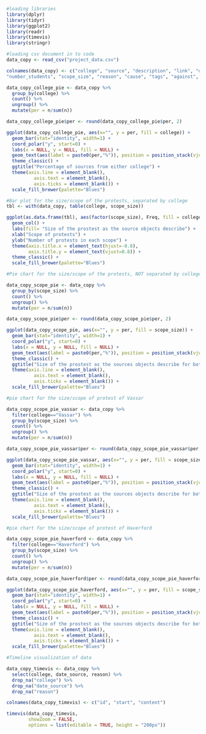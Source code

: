 ```r
#loading libraries
library(dplyr)
library(tidyr)
library(ggplot2)
library(readr)
library(timevis)
library(stringr)
```

```r
#loading csv document in to code
data_copy <- read_csv("project_data.csv")
```

```r
colnames(data_copy) <- c("college", "source", "description", "link", "date_source", "date_event", 
"number_students", "scope_size", "reason", "cause", "tags", "against", "group_category", "group_name", "effect", "method", "location", "is_linked", "umbrella_tag", "text_ocr")
```


```r
data_copy_college_pie <- data_copy %>% 
  group_by(college) %>% 
  count() %>% 
  ungroup() %>%
  mutate(per = n/sum(n))

data_copy_college_pie$per <- round(data_copy_college_pie$per, 2)

ggplot(data_copy_college_pie, aes(x="", y = per, fill = college)) +
  geom_bar(stat="identity", width=1) +
  coord_polar("y", start=0) + 
  labs(x = NULL, y = NULL, fill = NULL) +
  geom_text(aes(label = paste0(per,"%")), position = position_stack(vjust=0.5)) +
  theme_classic() +
  ggtitle("Percentage of sources from either college") +
  theme(axis.line = element_blank(),
          axis.text = element_blank(),
          axis.ticks = element_blank()) +
  scale_fill_brewer(palette="Blues")
```


```r
#Bar plot for the size/scope of the protests, separated by college
tbl <- with(data_copy, table(college, scope_size))

ggplot(as.data.frame(tbl), aes(factor(scope_size), Freq, fill = college)) +     
  geom_col() +
  labs(fill= "Size of the prostest as the source objects describe") +
  xlab("Scope of protests") +
  ylab("Number of protests in each scope") + 
  theme(axis.title.x = element_text(hjust=-0.8),
        axis.title.y = element_text(vjust=0.8)) +
  theme_classic() +
  scale_fill_brewer(palette="Blues")
```


```r
#Pie chart for the size/scope of the protests, NOT separated by college

data_copy_scope_pie <- data_copy %>% 
  group_by(scope_size) %>% 
  count() %>% 
  ungroup() %>%
  mutate(per = n/sum(n))

data_copy_scope_pie$per <- round(data_copy_scope_pie$per, 2)

ggplot(data_copy_scope_pie, aes(x="", y = per, fill = scope_size)) +
  geom_bar(stat="identity", width=1) +
  coord_polar("y", start=0) + 
  labs(x = NULL, y = NULL, fill = NULL) +
  geom_text(aes(label = paste0(per,"%")), position = position_stack(vjust=0.5)) +
  theme_classic() +
  ggtitle("Size of the prostest as the sources objects describe for both colleges") +
  theme(axis.line = element_blank(),
          axis.text = element_blank(),
          axis.ticks = element_blank()) +
  scale_fill_brewer(palette="Blues")

```

```r
#pie chart for the size/scope of protest of Vassar

data_copy_scope_pie_vassar <- data_copy %>% 
  filter(college=="Vassar") %>%
  group_by(scope_size) %>% 
  count() %>% 
  ungroup() %>%
  mutate(per = n/sum(n))

data_copy_scope_pie_vassar$per <- round(data_copy_scope_pie_vassar$per, 2)

ggplot(data_copy_scope_pie_vassar, aes(x="", y = per, fill = scope_size)) +
  geom_bar(stat="identity", width=1) +
  coord_polar("y", start=0) + 
  labs(x = NULL, y = NULL, fill = NULL) +
  geom_text(aes(label = paste0(per,"%")), position = position_stack(vjust=0.5)) +
  theme_classic() +
  ggtitle("Size of the prostest as the sources objects describe for both colleges") +
  theme(axis.line = element_blank(),
          axis.text = element_blank(),
          axis.ticks = element_blank()) +
  scale_fill_brewer(palette="Blues")
```

```r
#pie chart for the size/scope of protest of Haverford

data_copy_scope_pie_haverford <- data_copy %>% 
  filter(college=="Haverford") %>%
  group_by(scope_size) %>% 
  count() %>% 
  ungroup() %>%
  mutate(per = n/sum(n))

data_copy_scope_pie_haverford$per <- round(data_copy_scope_pie_haverford$per, 2)

ggplot(data_copy_scope_pie_haverford, aes(x="", y = per, fill = scope_size)) +
  geom_bar(stat="identity", width=1) +
  coord_polar("y", start=0) + 
  labs(x = NULL, y = NULL, fill = NULL) +
  geom_text(aes(label = paste0(per,"%")), position = position_stack(vjust=0.5)) +
  theme_classic() +
  ggtitle("Size of the prostest as the sources objects describe for both colleges") +
  theme(axis.line = element_blank(),
          axis.text = element_blank(),
          axis.ticks = element_blank()) +
  scale_fill_brewer(palette="Blues")
```

```r
#Timeline visualization of data

data_copy_timevis <- data_copy %>%
  select(college, date_source, reason) %>%
  drop_na("college") %>%
  drop_na("date_source") %>%
  drop_na("reason")

colnames(data_copy_timevis) <- c("id", "start", "content")
```


```r
timevis(data_copy_timevis,
        showZoom = FALSE,
        options = list(editable = TRUE, height = "200px"))

```
